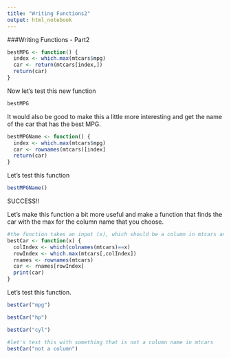 ---
title: "Writing Functions2"
output: html_notebook
---

###Writing Functions - Part2

```{r}
bestMPG <- function() {
  index <- which.max(mtcars$mpg)
  car <- return(mtcars[index,])
  return(car)
}
```

Now let's test this new function

```{r}
bestMPG
```

It would also be good to make this a little more interesting and get the name of the car that has the best MPG.

```{r}
bestMPGName <- function() {
  index <- which.max(mtcars$mpg)
  car <- rownames(mtcars)[index]
  return(car)
}
```

Let's test this function

```{r}
bestMPGName()

```

SUCCESS!!

Let's make this function a bit more useful and make a function that finds the car with the max for the column name that you choose. 

```{r}
#the function takes an input (x), which should be a column in mtcars and first it finds the index of the max value for that column. It then finds the rowname in mtcars for that index value. 
bestCar <- function(x) {
  colIndex <- which(colnames(mtcars)==x)
  rowIndex <- which.max(mtcars[,colIndex])
  rnames <- rownames(mtcars)
  car <- rnames[rowIndex]
  print(car)
}
```

Let's test this function.

```{r}
bestCar("mpg")

```

```{r}
bestCar("hp")

```

```{r}
bestCar("cyl")

```

```{r}
#let's test this with something that is not a column name in mtcars
bestCar("not a column")

```







